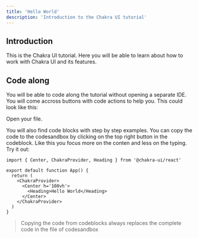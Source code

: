 ```yaml
---
title: 'Hello World'
description: 'Introduction to the Chakra UI tutorial'
---
```


## Introduction

This is the Chakra UI tutorial. Here you will be able to learn about how to work
with Chakra UI and its features.

## Code along

You will be able to code along the tutorial without opening a separate IDE. You
will come accross buttons with code actions to help you. This could look like
this:

Open your <TutorialFileAction type='open' path='/App.tsx' /> file.

You will also find code blocks with step by step examples. You can copy the code
to the codesandbox by clicking on the top right button in the codeblock. Like
this you focus more on the conten and less on the typing. Try it out:

```tsx path=/App.tsx type=tutorial
import { Center, ChakraProvider, Heading } from '@chakra-ui/react'

export default function App() {
  return (
    <ChakraProvider>
      <Center h='100vh'>
        <Heading>Hello World</Heading>
      </Center>
    </ChakraProvider>
  )
}
```

> Copying the code from codeblocks always replaces the complete code in the file
> of codesandbox
